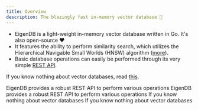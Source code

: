 ```yaml
---
title: Overview
description: The blazingly fast in-memory vector database 🚀
---
```


* EigenDB is a light-weight in-memory vector database written in Go. It's also open-source ❤️
* It features the ability to perform similarity search, which utilizes the Hierarchical Navigable Small Worlds (HNSW) algorithm ([more](/vector-databases/similarity-search)).
* Basic database operations can easily be performed through its very simple [REST API](/api-reference).

If you know nothing about vector databases, read [this](/vector-databases/vector-databases).

<CardGroup cols={2}>
  <Card
      title="API Reference"
      icon="code"
      href="/api-reference"
    >
      EigenDB provides a robust REST API to perform various operations
  </Card>
  <Card
      title="Quickstart"
      icon="rocket"
      href="/quickstart"
    >
      EigenDB provides a robust REST API to perform various operations
  </Card>
  <Card
      title="Vector databases explained"
      icon="database"
      href="/vector-databases"
    >
      If you know nothing about vector databases
  </Card>
  <Card
      title="This project's mission"
      icon="compass"
      href="/vector-databases"
    >
      If you know nothing about vector databases
  </Card>
</CardGroup>

